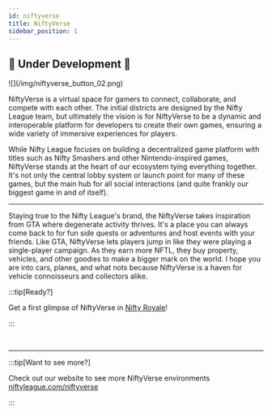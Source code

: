 ```yaml
---
id: niftyverse
title: NiftyVerse
sidebar_position: 1
---
```



## 🚧 Under Development 🚧

<div style={{ maxWidth: 400, margin: 'auto' }}>![](/img/niftyverse_button_02.png)</div>

NiftyVerse is a virtual space for gamers to connect, collaborate, and compete with each other. The initial districts are designed by the Nifty League team, but ultimately the vision is for NiftyVerse to be a dynamic and interoperable platform for developers to create their own games, ensuring a wide variety of immersive experiences for players.

While Nifty League focuses on building a decentralized game platform with titles such as Nifty Smashers and other Nintendo-inspired games, NiftyVerse stands at the heart of our ecosystem tying everything together. It's not only the central lobby system or launch point for many of these games, but the main hub for all social interactions (and quite frankly our biggest game in and of itself).

<ReactPlayer controls url={VideoURL} width="100%" />

---

Staying true to the Nifty League's brand, the NiftyVerse takes inspiration from GTA where degenerate activity thrives. It's a place you can always come back to for fun side quests or adventures and host events with your friends. Like GTA, NiftyVerse lets players jump in like they were playing a single-player campaign. As they earn more NFTL, they buy property, vehicles, and other goodies to make a bigger mark on the world. I hope you are into cars, planes, and what nots because NiftyVerse is a haven for vehicle connoisseurs and collectors alike.

:::tip[Ready?]

Get a first glimpse of NiftyVerse in [Nifty Royale](/docs/overview/games/mobile-games/nifty-royale)!

:::

<ReactPlayer controls url={VideoURL2} width="100%" />
<br />
<ReactPlayer controls url={VideoURL3} width="100%" />

---

:::tip[Want to see more?]

Check out our website to see more NiftyVerse environments [niftyleague.com/niftyverse](https://niftyleague.com/niftyverse)

:::

